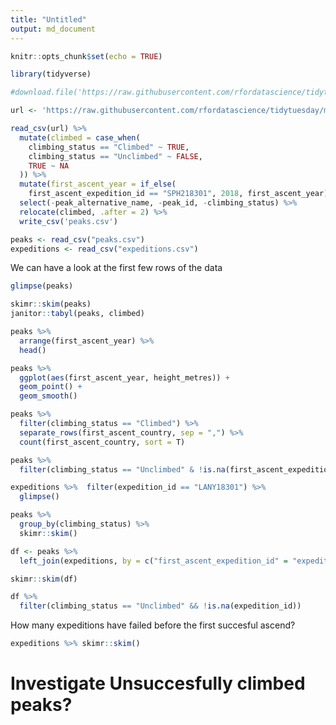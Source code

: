 ```yaml
---
title: "Untitled"
output: md_document
---
```


```r
knitr::opts_chunk$set(echo = TRUE)

library(tidyverse)

#download.file('https://raw.githubusercontent.com/rfordatascience/tidytuesday/master/data/2020/2020-09-22/expeditions.csv', 'expeditions.csv')

url <- 'https://raw.githubusercontent.com/rfordatascience/tidytuesday/master/data/2020/2020-09-22/peaks.csv'

read_csv(url) %>% 
  mutate(climbed = case_when(
    climbing_status == "Climbed" ~ TRUE,
    climbing_status == "Unclimbed" ~ FALSE,
    TRUE ~ NA
  )) %>% 
  mutate(first_ascent_year = if_else(
    first_ascent_expedition_id == "SPH218301", 2018, first_ascent_year)) %>% 
  select(-peak_alternative_name, -peak_id, -climbing_status) %>% 
  relocate(climbed, .after = 2) %>% 
  write_csv('peaks.csv')
```

```r
peaks <- read_csv("peaks.csv")
expeditions <- read_csv("expeditions.csv")
```

We can have a look at the first few rows of the data

```r
glimpse(peaks)
```

```r
skimr::skim(peaks)
janitor::tabyl(peaks, climbed)
```

```r
peaks %>% 
  arrange(first_ascent_year) %>% 
  head()
```
```r
peaks %>% 
  ggplot(aes(first_ascent_year, height_metres)) +
  geom_point() +
  geom_smooth()
```


```r
peaks %>% 
  filter(climbing_status == "Climbed") %>% 
  separate_rows(first_ascent_country, sep = ",") %>% 
  count(first_ascent_country, sort = T)
```
```r
peaks %>% 
  filter(climbing_status == "Unclimbed" & !is.na(first_ascent_expedition_id))
```
```r
expeditions %>%  filter(expedition_id == "LANY18301") %>% 
  glimpse()
```

```r
peaks %>% 
  group_by(climbing_status) %>% 
  skimr::skim()
```


```r
df <- peaks %>% 
  left_join(expeditions, by = c("first_ascent_expedition_id" = "expedition_id"))
```

```r
skimr::skim(df)
```

```r
df %>% 
  filter(climbing_status == "Unclimbed" && !is.na(expedition_id))
```

How many expeditions have failed before the first succesful ascend?

```r
expeditions %>% skimr::skim()
```

# Investigate Unsuccesfully climbed peaks?
